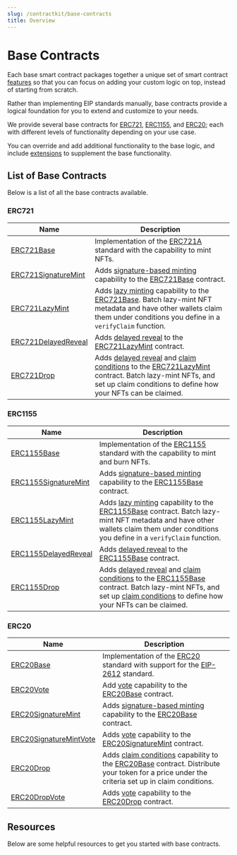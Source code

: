 ```yaml
---
slug: /contractkit/base-contracts
title: Overview
---
```



# Base Contracts

<div className="heroGrid">
  
  <div>
    <p>
      Each base smart contract packages together a unique set of smart contract <a href='/contractkit/features'>features</a> so that you can focus on
      adding your custom logic on top, instead of starting from scratch.
    </p>

Rather than implementing EIP standards manually, base contracts provide a logical foundation for you to extend and customize to your needs.

We provide several base contracts for [ERC721](/contractkit/base-contracts/erc-721/erc721base), [ERC1155](/contractkit/base-contracts/erc-1155/erc1155base), and
[ERC20](/contractkit/base-contracts/erc-20/erc20base); each with different levels of functionality depending on your use case.

You can override and add additional functionality to the base logic, and include [extensions](/contractkit/features) to supplement the base functionality.

</div>

<div className="heroGridImageContainer">
  <ThemedImage
    sources={{
      light: "/assets/extensions.png",
      dark: "/assets/extensions.png",
    }}
    className="heroGridImage"
    alt="web3sdkio dashboard"
  />
</div>

</div>

## List of Base Contracts

Below is a list of all the base contracts available.

### ERC721

| Name                                                                           | Description                                                                                                                                                                                                                                                                                                                    |
| ------------------------------------------------------------------------------ | ------------------------------------------------------------------------------------------------------------------------------------------------------------------------------------------------------------------------------------------------------------------------------------------------------------------------------ |
| [ERC721Base](/contractkit/base-contracts/erc-721/erc721base)                   | Implementation of the [ERC721A](https://www.erc721a.org/) standard with the capability to mint NFTs.                                                                                                                                                                                                                           |
| [ERC721SignatureMint](/contractkit/base-contracts/erc-721/erc721signaturemint) | Adds [signature-based minting](/sdk/advanced-features/on-demand-minting) capability to the [ERC721Base](/contractkit/base-contracts/erc-721/erc721base) contract.                                                                                                                                                              |
| [ERC721LazyMint](/contractkit/base-contracts/erc-721/erc721lazymint)           | Adds [lazy minting](/contractkit/extension-contracts/lazymint) capability to the [ERC721Base](/contractkit/base-contracts/erc-721/erc721base). Batch lazy-mint NFT metadata and have other wallets claim them under conditions you define in a `verifyClaim` function.                                                         |
| [ERC721DelayedReveal](/contractkit/base-contracts/erc-721/erc721delayedreveal) | Adds [delayed reveal](/contractkit/extension-contracts/delayedreveal) to the [ERC721LazyMint](/contractkit/base-contracts/erc-721/erc721lazymint) contract.                                                                                                                                                                    |
| [ERC721Drop](/contractkit/base-contracts/erc-721/erc721drop)                   | Adds [delayed reveal](/contractkit/extension-contracts/delayedreveal) and [claim conditions](/contractkit/extension-contracts/dropsinglephase) to the [ERC721LazyMint](/contractkit/base-contracts/erc-721/erc721lazymint) contract. Batch lazy-mint NFTs, and set up claim conditions to define how your NFTs can be claimed. |

### ERC1155

| Name                                                                              | Description                                                                                                                                                                                                                                                                                                                                                                           |
| --------------------------------------------------------------------------------- | ------------------------------------------------------------------------------------------------------------------------------------------------------------------------------------------------------------------------------------------------------------------------------------------------------------------------------------------------------------------------------------- |
| [ERC1155Base](/contractkit/base-contracts/erc-1155/erc1155base)                   | Implementation of the [ERC1155](https://eips.ethereum.org/EIPS/eip-1155) standard with the capability to mint and burn NFTs.                                                                                                                                                                                                                                                          |
| [ERC1155SignatureMint](/contractkit/base-contracts/erc-1155/erc1155signaturemint) | Adds [signature-based minting](/sdk/advanced-features/on-demand-minting) capability to the [ERC1155Base](/contractkit/base-contracts/erc-1155/erc1155base) contract.                                                                                                                                                                                                                  |
| [ERC1155LazyMint](/contractkit/base-contracts/erc-1155/erc1155lazymint)           | Adds [lazy minting](/contractkit/extension-contracts/lazymint) capability to the [ERC1155Base](/contractkit/base-contracts/erc-1155/erc1155base) contract. Batch lazy-mint NFT metadata and have other wallets claim them under conditions you define in a `verifyClaim` function.                                                                                                    |
| [ERC1155DelayedReveal](/contractkit/base-contracts/erc-1155/erc1155delayedreveal) | Adds [delayed reveal](/contractkit/extension-contracts/delayedreveal) to the [ERC1155Base](/contractkit/base-contracts/erc-1155/erc1155base) contract.                                                                                                                                                                                                                                |
| [ERC1155Drop](/contractkit/base-contracts/erc-1155/erc1155drop)                   | Adds [delayed reveal](/contractkit/extension-contracts/delayedreveal) and [claim conditions](/contractkit/extension-contracts/dropsinglephase1155) to the [ERC1155Base](/contractkit/base-contracts/erc-1155/erc1155base) contract. Batch lazy-mint NFTs, and set up [claim conditions](/contractkit/extension-contracts/dropsinglephase1155) to define how your NFTs can be claimed. |

### ERC20

| Name                                                                                 | Description                                                                                                                                                                                                                                      |
| ------------------------------------------------------------------------------------ | ------------------------------------------------------------------------------------------------------------------------------------------------------------------------------------------------------------------------------------------------ |
| [ERC20Base](/contractkit/base-contracts/erc-20/erc20base)                            | Implementation of the [ERC20](https://eips.ethereum.org/EIPS/eip-20) standard with support for the [EIP-2612](https://eips.ethereum.org/EIPS/eip-2612) standard.                                                                                 |
| [ERC20Vote](/contractkit/base-contracts/erc-20/erc20vote)                            | Add [vote](https://github.com/web3sdkio/contracts/blob/main/contracts/openzeppelin-presets/token/ERC20/extensions/ERC20Votes.sol) capability to the [ERC20Base](/contractkit/base-contracts/erc-20/erc20base) contract.                       |
| [ERC20SignatureMint](/contractkit/base-contracts/erc-20/erc20signaturemint)          | Adds [signature-based minting](/sdk/advanced-features/on-demand-minting) capability to the [ERC20Base](/contractkit/base-contracts/erc-20/erc20base) contract.                                                                                   |
| [ERC20SignatureMintVote](/contractkit/base-contracts/erc-20/erc20signaturemint-vote) | Adds [vote](https://github.com/web3sdkio/contracts/blob/main/contracts/openzeppelin-presets/token/ERC20/extensions/ERC20Votes.sol) capability to the [ERC20SignatureMint](/contractkit/base-contracts/erc-20/erc20signaturemint) contract.    |
| [ERC20Drop](/contractkit/base-contracts/erc-20/erc20drop)                            | Adds [claim conditions](/contractkit/extension-contracts/dropsinglephase) capability to the [ERC20Base](/contractkit/base-contracts/erc-20/erc20base) contract. Distribute your token for a price under the criteria set up in claim conditions. |
| [ERC20DropVote](/contractkit/base-contracts/erc-20/erc20drop-vote)                   | Adds [vote](https://github.com/web3sdkio/contracts/blob/main/contracts/openzeppelin-presets/token/ERC20/extensions/ERC20Votes.sol) capability to the [ERC20Drop](/contractkit/base-contracts/erc-20/erc20drop) contract.                      |

## Resources

Below are some helpful resources to get you started with base contracts.

<div className="row" style={{ marginBottom: 24 }}>
  <div className="col col--6" style={{ marginTop: 8 }}>
    <QuickstartCard
      name="Get Started: Customize a Base Contract"
      link="https://docs.web3sdk.io/getting-started/creating-custom-contracts"
      image="/assets/icons/education.png"
    />
  </div>
  <div className="col col--6" style={{ marginTop: 8 }}>
    <QuickstartCard
      name="Guide: Build A MAYC Clone by Customizing Base Contracts"
      link="https://blog.web3sdk.io/guides/create-an-mayc-collection-clone/"
      image="/assets/icons/education.png"
    />
  </div>
</div>
